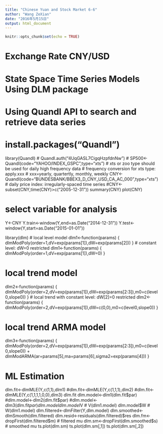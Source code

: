 ```yaml
---
title: "Chinese Yuan and Stock Market 6-6"
author: "Wang ZeXian"
date: "2016年5月15日"
output: html_document
---
```


```r
knitr::opts_chunk$set(echo = TRUE)
```

# Exchange Rate CNY/USD
# State Space Time Series Models Using DLM package
# Using Quandl API to search and retrieve data series
# install.packages("Quandl")
library(Quandl)
# Quandl.auth("4UqGASL7CigqHzpfdnNw")
# SP500<-Quandl(code="YAHOO/INDEX_GSPC",type="xts") 
# xts or zoo type should be used for daily high frequency data
# frequency conversion for xts type: apply.xxx
# xxx=yearly, quartertly, monthly, weekly
CNY<-Quandl(code="BUNDESBANK/BBEX3_D_CNY_USD_CA_AC_000",type="xts") 
# daily price index: irregularly-spaced time series
#CNY<-subset(CNY,time(CNY)>c("2005-12-31"))
summary(CNY)
plot(CNY)

# select variable for analysis
Y<-CNY
Y.train<-window(Y,end=as.Date("2014-12-31"))
Y.test<-window(Y,start=as.Date("2015-01-01"))

library(dlm)
# local level model
dlm1<-function(params) {
  dlmModPoly(order=1,dV=exp(params[1]),dW=exp(params[2]))
}
# constant level: dW=0 restricted
dlm1<-function(params) {
  dlmModPoly(order=1,dV=exp(params[1]),dW=0)
}

# local trend model
dlm2<-function(params) {
  dlmModPoly(order=2,dV=exp(params[1]),dW=exp(params[2:3]),m0=c(level0,slope0))
}
# local trend with constant level: dW[2]=0 restricted
dlm2<-function(params) {
  dlmModPoly(order=2,dV=exp(params[1]),dW=c(0,0),m0=c(level0,slope0))
}

# local trend ARMA model
dlm3<-function(params) {
  dlmModPoly(order=2,dV=exp(params[1]),dW=exp(params[2:3]),m0=c(level0,slope0)) +  
    dlmModARMA(ar=params[5],ma=params[6],sigma2=exp(params[4]))
}

# ML Estimation 
dlm.fit<-dlmMLE(Y,c(1,1),dlm1)
#dlm.fit<-dlmMLE(Y,c(1,1,1),dlm2)
#dlm.fit<-dlmMLE(Y,c(1,1,1,1,0,0),dlm3)
dlm.fit
dlm.model<-dlm1(dlm.fit$par)
#dlm.model<-dlm2(dlm.fit$par)
#dlm.model<-dlm3(dlm.fit$par)
dlm.model
dlm.model$V  # V(dlm1.model)
dlm.model$W  # W(dlm1.model)
dlm.filtered<-dlmFilter(Y,dlm.model)
dlm.smoothed<-dlmSmooth(dlm.filtered)
dlm.resid<-residuals(dlm.filtered)$res
dlm.fm<-dropFirst(dlm.filtered$m)  # filtered mu
dlm.sm<-dropFirst(dlm.smoothed$s)  # smoothed mu
ts.plot(dlm.sm)
ts.plot(dlm.sm[,1])
ts.plot(dlm.sm[,2])
